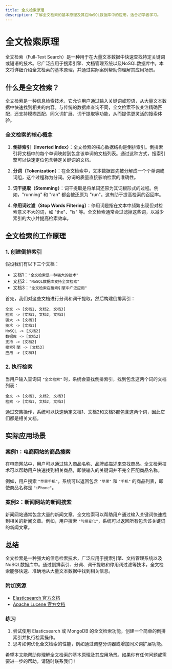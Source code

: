 ```yaml
---
title: 全文检索原理
description: 了解全文检索的基本原理及其在NoSQL数据库中的应用，适合初学者学习。
---
```


# 全文检索原理

全文检索（Full-Text Search）是一种用于在大量文本数据中快速查找特定关键词或短语的技术。它广泛应用于搜索引擎、文档管理系统以及NoSQL数据库中。本文将详细介绍全文检索的基本原理，并通过实际案例帮助你理解其应用场景。

## 什么是全文检索？

全文检索是一种信息检索技术，它允许用户通过输入关键词或短语，从大量文本数据中快速找到相关的内容。与传统的数据库查询不同，全文检索不仅关注精确匹配，还支持模糊匹配、同义词扩展、词干提取等功能，从而提供更灵活的搜索体验。

### 全文检索的核心概念

1. **倒排索引（Inverted Index）**：全文检索的核心数据结构是倒排索引。倒排索引将文档中的每个单词映射到包含该单词的文档列表。通过这种方式，搜索引擎可以快速定位包含特定关键词的文档。

2. **分词（Tokenization）**：在全文检索中，文本数据首先被分解成一个个单词或词组，这个过程称为分词。分词的质量直接影响检索的准确性。

3. **词干提取（Stemming）**：词干提取是将单词还原为其词根形式的过程。例如，"running" 和 "ran" 都会被还原为 "run"。这有助于提高检索的召回率。

4. **停用词过滤（Stop Words Filtering）**：停用词是指在文本中频繁出现但对检索意义不大的词，如 "the"、"is" 等。全文检索通常会过滤掉这些词，以减少索引的大小并提高检索效率。

## 全文检索的工作原理

### 1. 创建倒排索引

假设我们有以下三个文档：

- 文档1：`"全文检索是一种强大的技术"`
- 文档2：`"NoSQL数据库支持全文检索"`
- 文档3：`"全文检索在搜索引擎中广泛应用"`

首先，我们对这些文档进行分词和词干提取，然后构建倒排索引：

```plaintext
全文 -> [文档1, 文档2, 文档3]
检索 -> [文档1, 文档2, 文档3]
强大 -> [文档1]
技术 -> [文档1]
NoSQL -> [文档2]
数据库 -> [文档2]
支持 -> [文档2]
搜索引擎 -> [文档3]
应用 -> [文档3]
```

### 2. 执行检索

当用户输入查询词 `"全文检索"` 时，系统会查找倒排索引，找到包含这两个词的文档列表：

```plaintext
全文 -> [文档1, 文档2, 文档3]
检索 -> [文档1, 文档2, 文档3]
```

通过交集操作，系统可以快速确定文档1、文档2和文档3都包含这两个词，因此它们都是相关文档。

## 实际应用场景

### 案例1：电商网站的商品搜索

在电商网站中，用户可以通过输入商品名称、品牌或描述来查找商品。全文检索技术可以帮助用户快速找到相关商品，即使输入的关键词并不完全匹配商品名称。

例如，用户搜索 `"苹果手机"`，系统可以返回包含 `"苹果"` 和 `"手机"` 的商品列表，即使商品名称是 `"iPhone"`。

### 案例2：新闻网站的新闻搜索

新闻网站通常包含大量的新闻文章。全文检索可以帮助用户通过输入关键词快速找到相关的新闻文章。例如，用户搜索 `"气候变化"`，系统可以返回所有包含该关键词的新闻文章。

## 总结

全文检索是一种强大的信息检索技术，广泛应用于搜索引擎、文档管理系统以及NoSQL数据库中。通过倒排索引、分词、词干提取和停用词过滤等技术，全文检索能够快速、准确地从大量文本数据中找到相关信息。

### 附加资源

- [Elasticsearch 官方文档](https://www.elastic.co/guide/en/elasticsearch/reference/current/index.html)
- [Apache Lucene 官方文档](https://lucene.apache.org/core/documentation.html)

### 练习

1. 尝试使用 Elasticsearch 或 MongoDB 的全文检索功能，创建一个简单的倒排索引并执行检索操作。
2. 思考如何优化全文检索的性能，例如通过调整分词器或增加同义词扩展功能。

希望本文能帮助你理解全文检索的基本原理及其应用场景。如果你有任何问题或需要进一步的帮助，请随时联系我们！